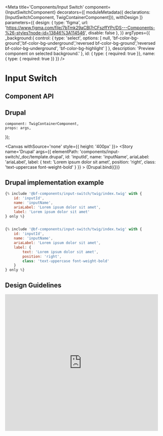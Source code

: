 
<Meta
    title='Components/Input Switch'
    component={InputSwitchComponent}
    decorators={[
        moduleMetadata({ declarations: [InputSwitchComponent, TwigContainerComponent]}),
        withDesign
    ]}
    parameters={{
        design: {
            type: 'figma',
            url: 'https://www.figma.com/file/7bTmk29aCBl7rCFszffYPr/DS---Components-%26-styles?node-id=13846%3A114546',
            disable: false
        },
    }}
    argTypes={{
        _background:{
            control: {
                type: 'select',
                options: [ null, 'bf-color-bg-ground','bf-color-bg-underground','reversed bf-color-bg-ground','reversed bf-color-bg-underground', 'bf-color-bg-highlight' ]
            },
            description: 'Preview component on selected background.'
        },
        id: { type: { required: true }},
        name: { type: { required: true }}
    }}
/>

# Input Switch

## Component API

<ArgsTable of={InputSwitchComponent} />

## Drupal

    component: TwigContainerComponent,
    props: args,
});

<Canvas withSource='none' style={{ height: '400px' }}>
    <Story
        name='Drupal'
        args={{
            elementPath: 'components/input-switch/_doc/template.drupal',
            id: 'inputId',
            name: 'inputName',
            ariaLabel: 'ariaLabel',
            label: {
                text: 'Lorem ipsum dolor sit amet',
                position: 'right',
                class: 'text-uppercase font-weight-bold'
            }
        }}
    >
        {Drupal.bind({})}
    </Story>
</Canvas>

## Drupal implementation example

```jsx
{% include '@bf-components/input-switch/twig/index.twig' with {
    id: 'inputId',
    name: 'inputName',
    ariaLabel: 'Lorem ipsum dolor sit amet',
    label: 'Lorem ipsum dolor sit amet'
} only %}


{% include '@bf-components/input-switch/twig/index.twig' with {
    id: 'inputId',
    name: 'inputName',
    ariaLabel: 'Lorem ipsum dolor sit amet',
    label: {
        text: 'Lorem ipsum dolor sit amet',
        position: 'right',
        class: 'text-uppercase font-weight-bold'
    }
} only %}

```

## Design Guidelines

<iframe width='100%' height='450' src='https://www.figma.com/embed?embed_host=share&url=https%3A%2F%2Fwww.figma.com%2Ffile%2F7bTmk29aCBl7rCFszffYPr%2FDS---Components-%2526-styles%3Fnode-id%3D13846%253A114546' frameBorder='0' allowFullScreen></iframe>